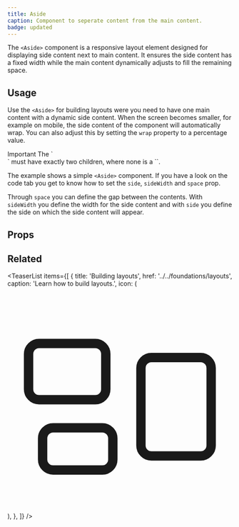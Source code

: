 ```yaml
---
title: Aside
caption: Component to seperate content from the main content.
badge: updated
---
```


The `<Aside>` component is a responsive layout element designed for displaying side content next to main content. It ensures the side content has a fixed width while the main content dynamically adjusts to fill the remaining space.

## Usage

Use the `<Aside>` for building layouts were you need to have one main content with a dynamic side content. When the screen becomes smaller, for example on mobile, the side content of the component will automatically wrap. You can also adjust this by setting the `wrap` property to a percentage value.

<SectionMessage>
<SectionMessage.Title>
Important
</SectionMessage.Title>
<SectionMessage.Content>
The `<Aside>` must have exactly two children, where none is a `<Fragment>`.
</SectionMessage.Content>
</SectionMessage>

The example shows a simple `<Aside>` component. If you have a look on the code tab you get to know how to set the `side`, `sideWidth` and `space` prop.

Through `space` you can define the gap between the contents.
With `sideWidth` you define the width for the side content and with `side` you define the side on which the side content will appear.

<ComponentDemo file="./aside.demo.tsx" />

## Props

<StorybookHintMessage component={title} />

<PropsTable component={title} />

## Related

<TeaserList
  items={[
    {
      title: 'Building layouts',
      href: '../../foundations/layouts',
      caption: 'Learn how to build layouts.',
      icon: (
        <svg
          xmlns="http://www.w3.org/2000/svg"
          fill="none"
          viewBox="0 0 24 24"
          strokeWidth={1.5}
          stroke="currentColor"
          className="size-6"
        >
          <path
            strokeLinecap="round"
            strokeLinejoin="round"
            d="M2.25 7.125C2.25 6.504 2.754 6 3.375 6h6c.621 0 1.125.504 1.125 1.125v3.75c0 .621-.504 1.125-1.125 1.125h-6a1.125 1.125 0 0 1-1.125-1.125v-3.75ZM14.25 8.625c0-.621.504-1.125 1.125-1.125h5.25c.621 0 1.125.504 1.125 1.125v8.25c0 .621-.504 1.125-1.125 1.125h-5.25a1.125 1.125 0 0 1-1.125-1.125v-8.25ZM3.75 16.125c0-.621.504-1.125 1.125-1.125h5.25c.621 0 1.125.504 1.125 1.125v2.25c0 .621-.504 1.125-1.125 1.125h-5.25a1.125 1.125 0 0 1-1.125-1.125v-2.25Z"
          />
        </svg>
      ),
    },
  ]}
/>
